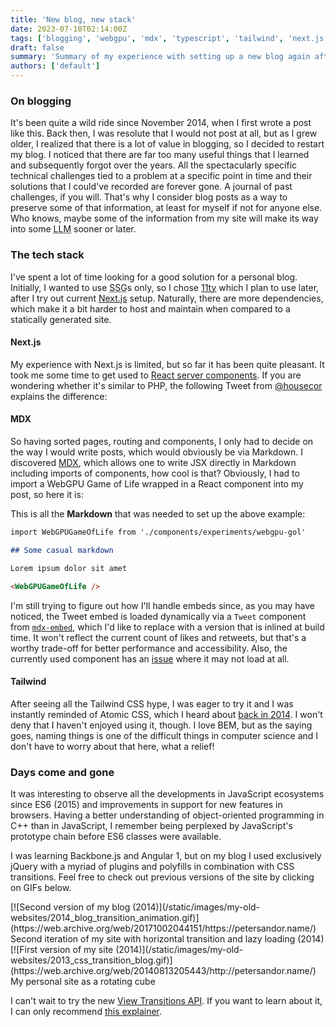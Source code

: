 ```yaml
---
title: 'New blog, new stack'
date: 2023-07-10T02:14:00Z
tags: ['blogging', 'webgpu', 'mdx', 'typescript', 'tailwind', 'next.js', 'react', 'javascript']
draft: false
summary: 'Summary of my experience with setting up a new blog again after 8 years'
authors: ['default']
---
```


### On blogging

It's been quite a wild ride since November 2014, when I first wrote a post like this. Back then, I was resolute that I would not post at all, but as I grew older, I realized that there is a lot of value in blogging, so I decided to restart my blog. I noticed that there are far too many useful things that I learned and subsequently forgot over the years. All the spectacularly specific technical challenges tied to a problem at a specific point in time and their solutions that I could've recorded are forever gone. A journal of past challenges, if you will. That's why I consider blog posts as a way to preserve some of that information, at least for myself if not for anyone else. Who knows, maybe some of the information from my site will make its way into some <abbr title="Large language model">LLM</abbr> sooner or later.

### The tech stack

I've spent a lot of time looking for a good solution for a personal blog. Initially, I wanted to use <abbr title="Static site generator">SSG</abbr>s only, so I chose [11ty](https://www.11ty.dev/) which I plan to use later, after I try out current [Next.js](https://nextjs.org/) setup. Naturally, there are more dependencies, which make it a bit harder to host and maintain when compared to a statically generated site.

#### Next.js

My experience with Next.js is limited, but so far it has been quite pleasant. It took me some time to get used to [React server components](https://nextjs.org/docs/getting-started/react-essentials#server-components). If you are wondering whether it's similar to PHP, the following Tweet from [@housecor](https://twitter.com/housecor/status/1602673489013575681) explains the difference:

<ThemedTweet id="1602673489013575681" />

#### MDX

So having sorted pages, routing and components, I only had to decide on the way I would write posts, which would obviously be via Markdown. I discovered [MDX](https://mdxjs.com), which allows one to write JSX directly in Markdown including imports of components, how cool is that? Obviously, I had to import a WebGPU Game of Life wrapped in a React component into my post, so here it is:


<WebGPUGameOfLife />

This is all the **Markdown** that was needed to set up the above example:

```md
import WebGPUGameOfLife from './components/experiments/webgpu-gol'

## Some casual markdown

Lorem ipsum dolor sit amet

<WebGPUGameOfLife />
```

I'm still trying to figure out how I'll handle embeds since, as you may have noticed, the Tweet embed is loaded dynamically via a `Tweet` component from [`mdx-embed`](https://github.com/PaulieScanlon/mdx-embed), which I'd like to replace with a version that is inlined at build time. It won't reflect the current count of likes and retweets, but that's a worthy trade-off for better performance and accessibility. Also, the currently used component has an [issue](https://github.com/PaulieScanlon/mdx-embed/issues/220#issuecomment-1414441546) where it may not load at all.

#### Tailwind

After seeing all the Tailwind CSS hype, I was eager to try it and I was instantly reminded of Atomic CSS, which I heard about [back in 2014](https://web.archive.org/web/20140803073200/http://clubmate.fi/oocss-acss-bem-smacss-what-are-they-what-should-i-use/). I won't deny that I haven't enjoyed using it, though. I love BEM, but as the saying goes, naming things is one of the difficult things in computer science and I don't have to worry about that here, what a relief!

### Days come and gone

It was interesting to observe all the developments in JavaScript ecosystems since ES6 (2015) and improvements in support for new features in browsers. Having a better understanding of object-oriented programming in C++ than in JavaScript, I remember being perplexed by JavaScript's prototype chain before ES6 classes were available.

<ThemedTweet id="544937705813975040" />

I was learning Backbone.js and Angular 1, but on my blog I used exclusively jQuery with a myriad of plugins and polyfills in combination with CSS transitions. Feel free to check out previous versions of the site by clicking on GIFs below.

<div className="not-prose -mx-2 my-8 flex flex-wrap overflow-hidden xl:-mx-2">
  <div className="my-1 w-full overflow-hidden px-2 xl:my-1 xl:w-1/2 xl:px-2">
    <div>
      [![Second version of my blog
      (2014)](/static/images/my-old-websites/2014_blog_transition_animation.gif)](https://web.archive.org/web/20171002044151/https://petersandor.name/)
    </div>
    <div className="mt-2 w-full text-center italic">
      Second iteration of my site with horizontal transition and lazy loading (2014)
    </div>
  </div>
  <div className="my-1 w-full overflow-hidden px-2 xl:my-1 xl:w-1/2 xl:px-2 -xl:mt-8">
    <div>
      [![First version of my site
      (2014)](/static/images/my-old-websites/2013_css_transition_blog.gif)](https://web.archive.org/web/20140813205443/http://petersandor.name/)
    </div>
    <div className="mt-2 w-full text-center italic">My personal site as a rotating cube</div>
  </div>
</div>

I can't wait to try the new [View Transitions API](https://developer.mozilla.org/en-US/docs/Web/API/View_Transitions_API). If you want to learn about it, I can only recommend [this explainer](https://github.com/WICG/view-transitions/blob/97afd0e7459f8a97365cb7b4815790c482fd88ef/explainer.md).
